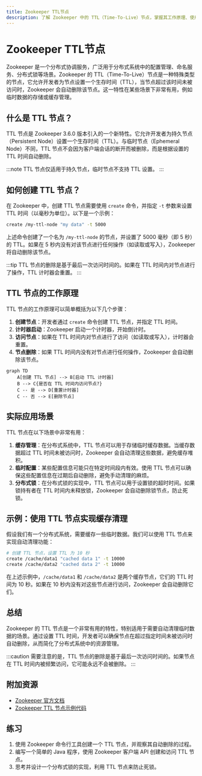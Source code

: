 ```yaml
---
title: Zookeeper TTL节点
description: 了解 Zookeeper 中的 TTL（Time-To-Live）节点，掌握其工作原理、使用场景以及如何在实际项目中应用。
---
```


# Zookeeper TTL节点

Zookeeper 是一个分布式协调服务，广泛用于分布式系统中的配置管理、命名服务、分布式锁等场景。Zookeeper 的 TTL（Time-To-Live）节点是一种特殊类型的节点，它允许开发者为节点设置一个生存时间（TTL），当节点超过该时间未被访问时，Zookeeper 会自动删除该节点。这一特性在某些场景下非常有用，例如临时数据的存储或缓存管理。

## 什么是 TTL 节点？

TTL 节点是 Zookeeper 3.6.0 版本引入的一个新特性。它允许开发者为持久节点（Persistent Node）设置一个生存时间（TTL）。与临时节点（Ephemeral Node）不同，TTL 节点不会因为客户端会话的断开而被删除，而是根据设置的 TTL 时间自动删除。

:::note
TTL 节点仅适用于持久节点，临时节点不支持 TTL 设置。
:::

## 如何创建 TTL 节点？

在 Zookeeper 中，创建 TTL 节点需要使用 `create` 命令，并指定 `-t` 参数来设置 TTL 时间（以毫秒为单位）。以下是一个示例：

```bash
create /my-ttl-node "my data" -t 5000
```

上述命令创建了一个名为 `/my-ttl-node` 的节点，并设置了 5000 毫秒（即 5 秒）的 TTL。如果在 5 秒内没有对该节点进行任何操作（如读取或写入），Zookeeper 将自动删除该节点。

:::tip
TTL 节点的删除是基于最后一次访问时间的。如果在 TTL 时间内对节点进行了操作，TTL 计时器会重置。
:::

## TTL 节点的工作原理

TTL 节点的工作原理可以简单概括为以下几个步骤：

1. **创建节点**：开发者通过 `create` 命令创建 TTL 节点，并指定 TTL 时间。
2. **计时器启动**：Zookeeper 启动一个计时器，开始倒计时。
3. **访问节点**：如果在 TTL 时间内对节点进行了访问（如读取或写入），计时器会重置。
4. **节点删除**：如果 TTL 时间内没有对节点进行任何操作，Zookeeper 会自动删除该节点。

```mermaid
graph TD
    A[创建 TTL 节点] --> B[启动 TTL 计时器]
    B --> C{是否在 TTL 时间内访问节点?}
    C -- 是 --> D[重置计时器]
    C -- 否 --> E[删除节点]
```

## 实际应用场景

TTL 节点在以下场景中非常有用：

1. **缓存管理**：在分布式系统中，TTL 节点可以用于存储临时缓存数据。当缓存数据超过 TTL 时间未被访问时，Zookeeper 会自动清理这些数据，避免缓存堆积。
2. **临时配置**：某些配置信息可能只在特定时间段内有效。使用 TTL 节点可以确保这些配置信息在过期后自动删除，避免手动清理的麻烦。
3. **分布式锁**：在分布式锁的实现中，TTL 节点可以用于设置锁的超时时间。如果锁持有者在 TTL 时间内未释放锁，Zookeeper 会自动删除锁节点，防止死锁。

## 示例：使用 TTL 节点实现缓存清理

假设我们有一个分布式系统，需要缓存一些临时数据。我们可以使用 TTL 节点来实现自动清理功能：

```bash
# 创建 TTL 节点，设置 TTL 为 10 秒
create /cache/data1 "cached data 1" -t 10000
create /cache/data2 "cached data 2" -t 10000
```

在上述示例中，`/cache/data1` 和 `/cache/data2` 是两个缓存节点，它们的 TTL 时间为 10 秒。如果在 10 秒内没有对这些节点进行访问，Zookeeper 会自动删除它们。

## 总结

Zookeeper 的 TTL 节点是一个非常有用的特性，特别适用于需要自动清理临时数据的场景。通过设置 TTL 时间，开发者可以确保节点在超过指定时间未被访问时自动删除，从而简化了分布式系统中的资源管理。

:::caution
需要注意的是，TTL 节点的删除是基于最后一次访问时间的。如果节点在 TTL 时间内被频繁访问，它可能永远不会被删除。
:::

## 附加资源

- [Zookeeper 官方文档](https://zookeeper.apache.org/doc/current/zookeeperProgrammers.html)
- [Zookeeper TTL 节点示例代码](https://github.com/apache/zookeeper/tree/master/src/recipes/ttl)

## 练习

1. 使用 Zookeeper 命令行工具创建一个 TTL 节点，并观察其自动删除的过程。
2. 编写一个简单的 Java 程序，使用 Zookeeper 客户端 API 创建和访问 TTL 节点。
3. 思考并设计一个分布式锁的实现，利用 TTL 节点来防止死锁。
